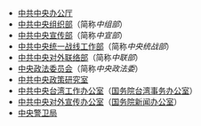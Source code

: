 * [[中共中央办公厅|中共中央办公厅]]
* [[中共中央组织部|中共中央组织部]]（简称''中组部''）
* [[中共中央宣传部|中共中央宣传部]]（简称''中宣部''）
* [[中共中央统一战线工作部|中共中央统一战线工作部]]（简称''中央统战部''）
* [[中共中央对外联络部|中共中央对外联络部]]（简称''中联部''）
* [[中央政法委员会|中央政法委员会]]（简称''中央政法委''）
* [[中共中央政策研究室|中共中央政策研究室]]
* [[中共中央台湾工作办公室|中共中央台湾工作办公室]]（[[国务院台湾事务办公室|国务院台湾事务办公室]]）
* [[中共中央对外宣传办公室|中共中央对外宣传办公室]]（[[国务院新闻办公室|国务院新闻办公室]]）
* [[中央警卫局|中央警卫局]]